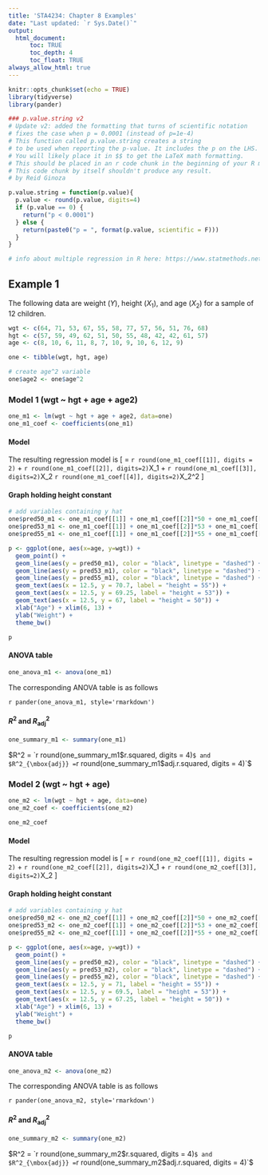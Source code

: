 ```yaml
---
title: 'STA4234: Chapter 8 Examples'
date: "Last updated: `r Sys.Date()`"
output: 
  html_document:
      toc: TRUE
      toc_depth: 4
      toc_float: TRUE
always_allow_html: true
---
```


```r
knitr::opts_chunk$set(echo = TRUE)
library(tidyverse)
library(pander)

### p.value.string v2
# Update v2: added the formatting that turns of scientific notation
# fixes the case when p = 0.0001 (instead of p=1e-4)
# This function called p.value.string creates a string
# to be used when reporting the p-value. It includes the p on the LHS.
# You will likely place it in $$ to get the LaTeX math formatting.
# This should be placed in an r code chunk in the beginning of your R markdown
# This code chunk by itself shouldn't produce any result.
# by Reid Ginoza

p.value.string = function(p.value){
  p.value <- round(p.value, digits=4)
  if (p.value == 0) {
    return("p < 0.0001")
  } else {
    return(paste0("p = ", format(p.value, scientific = F)))
  }
}

# info about multiple regression in R here: https://www.statmethods.net/stats/regression.html

```

## Example 1

The following data are weight ($Y$), height ($X_1$), and age ($X_2$) for a sample of 12 children. 

```r
wgt <- c(64, 71, 53, 67, 55, 58, 77, 57, 56, 51, 76, 68)
hgt <- c(57, 59, 49, 62, 51, 50, 55, 48, 42, 42, 61, 57)
age <- c(8, 10, 6, 11, 8, 7, 10, 9, 10, 6, 12, 9)

one <- tibble(wgt, hgt, age)

# create age^2 variable
one$age2 <- one$age^2
```

### Model 1 (wgt ~ hgt + age + age2)

```r
one_m1 <- lm(wgt ~ hgt + age + age2, data=one)
one_m1_coef <- coefficients(one_m1)
```

#### Model

The resulting regression model is 
\[ \hat{Y} = `r round(one_m1_coef[[1]], digits = 2)` + `r round(one_m1_coef[[2]], digits=2)`X_1 + `r round(one_m1_coef[[3]], digits=2)`X_2 `r round(one_m1_coef[[4]], digits=2)`X_2^2 \]

#### Graph holding height constant

```r
# add variables containing y hat
one$pred50_m1 <- one_m1_coef[[1]] + one_m1_coef[[2]]*50 + one_m1_coef[[3]]*one$age + one_m1_coef[[4]]*one$age2
one$pred53_m1 <- one_m1_coef[[1]] + one_m1_coef[[2]]*53 + one_m1_coef[[3]]*one$age + one_m1_coef[[4]]*one$age2
one$pred55_m1 <- one_m1_coef[[1]] + one_m1_coef[[2]]*55 + one_m1_coef[[3]]*one$age + one_m1_coef[[4]]*one$age2

p <- ggplot(one, aes(x=age, y=wgt)) +
  geom_point() +
  geom_line(aes(y = pred50_m1), color = "black", linetype = "dashed") +
  geom_line(aes(y = pred53_m1), color = "black", linetype = "dashed") +
  geom_line(aes(y = pred55_m1), color = "black", linetype = "dashed") +
  geom_text(aes(x = 12.5, y = 70.7, label = "height = 55")) + 
  geom_text(aes(x = 12.5, y = 69.25, label = "height = 53")) +
  geom_text(aes(x = 12.5, y = 67, label = "height = 50")) +
  xlab("Age") + xlim(6, 13) +
  ylab("Weight") +
  theme_bw()

p
```

#### ANOVA table

```r
one_anova_m1 <- anova(one_m1)
```

The corresponding ANOVA table is as follows

`r pander(one_anova_m1, style='rmarkdown')`

#### $R^2$ and $R^2_{\mbox{adj}}$

```r
one_summary_m1 <- summary(one_m1)
```

$R^2 = `r round(one_summary_m1$r.squared, digits = 4)`$ and $R^2_{\mbox{adj}} = `r round(one_summary_m1$adj.r.squared, digits = 4)`$

### Model 2 (wgt ~ hgt + age)

```r
one_m2 <- lm(wgt ~ hgt + age, data=one)
one_m2_coef <- coefficients(one_m2)

one_m2_coef
```

#### Model 

The resulting regression model is 
\[ \hat{Y} = `r round(one_m2_coef[[1]], digits = 2)` + `r round(one_m2_coef[[2]], digits=2)`X_1 + `r round(one_m2_coef[[3]], digits=2)`X_2  \]

#### Graph holding height constant

```r
# add variables containing y hat
one$pred50_m2 <- one_m2_coef[[1]] + one_m2_coef[[2]]*50 + one_m2_coef[[3]]*one$age 
one$pred53_m2 <- one_m2_coef[[1]] + one_m2_coef[[2]]*53 + one_m2_coef[[3]]*one$age 
one$pred55_m2 <- one_m2_coef[[1]] + one_m2_coef[[2]]*55 + one_m2_coef[[3]]*one$age 

p <- ggplot(one, aes(x=age, y=wgt)) +
  geom_point() +
  geom_line(aes(y = pred50_m2), color = "black", linetype = "dashed") +
  geom_line(aes(y = pred53_m2), color = "black", linetype = "dashed") +
  geom_line(aes(y = pred55_m2), color = "black", linetype = "dashed") +
  geom_text(aes(x = 12.5, y = 71, label = "height = 55")) + 
  geom_text(aes(x = 12.5, y = 69.5, label = "height = 53")) +
  geom_text(aes(x = 12.5, y = 67.25, label = "height = 50")) +
  xlab("Age") + xlim(6, 13) +
  ylab("Weight") +
  theme_bw()

p
```

#### ANOVA table

```r
one_anova_m2 <- anova(one_m2)
```

The corresponding ANOVA table is as follows

`r pander(one_anova_m2, style='rmarkdown')`

#### $R^2$ and $R^2_{\mbox{adj}}$

```r
one_summary_m2 <- summary(one_m2)
```

$R^2 = `r round(one_summary_m2$r.squared, digits = 4)`$ and $R^2_{\mbox{adj}} = `r round(one_summary_m2$adj.r.squared, digits = 4)`$






